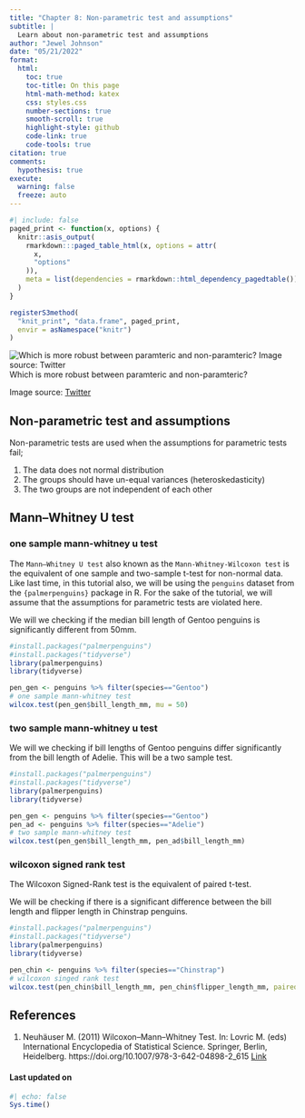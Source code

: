 ```yaml
---
title: "Chapter 8: Non-parametric test and assumptions"
subtitle: |
  Learn about non-parametric test and assumptions
author: "Jewel Johnson"
date: "05/21/2022"
format:
  html:
    toc: true
    toc-title: On this page
    html-math-method: katex
    css: styles.css
    number-sections: true
    smooth-scroll: true
    highlight-style: github
    code-link: true
    code-tools: true
citation: true
comments:
  hypothesis: true
execute: 
  warning: false
  freeze: auto
---
```


```r
#| include: false
paged_print <- function(x, options) {
  knitr::asis_output(
    rmarkdown:::paged_table_html(x, options = attr(
      x,
      "options"
    )),
    meta = list(dependencies = rmarkdown::html_dependency_pagedtable())
  )
}

registerS3method(
  "knit_print", "data.frame", paged_print,
  envir = asNamespace("knitr")
)
```

::: {layout-ncol="1"}
![Which is more robust between paramteric and non-paramteric? Image source: [Twitter](https://twitter.com/v_matzek/status/1376959858042306562)](images/para.jpg){.preview-image} Which is more robust between paramteric and non-paramteric?

Image source: [Twitter](https://twitter.com/v_matzek/status/1376959858042306562)
:::

## Non-parametric test and assumptions

Non-parametric tests are used when the assumptions for parametric tests fail;

1.  The data does not normal distribution
2.  The groups should have un-equal variances (heteroskedasticity)
3.  The two groups are not independent of each other

## Mann--Whitney U test

### one sample mann-whitney u test

The `Mann–Whitney U test` also known as the `Mann-Whitney-Wilcoxon test` is the equivalent of one sample and two-sample t-test for non-normal data. Like last time, in this tutorial also, we will be using the `penguins` dataset from the `{palmerpenguins}` package in R. For the sake of the tutorial, we will assume that the assumptions for parametric tests are violated here.

We will we checking if the median bill length of Gentoo penguins is significantly different from 50mm.

```r
#install.packages("palmerpenguins")
#install.packages("tidyverse")
library(palmerpenguins)
library(tidyverse)

pen_gen <- penguins %>% filter(species=="Gentoo")
# one sample mann-whitney test
wilcox.test(pen_gen$bill_length_mm, mu = 50)
```

### two sample mann-whitney u test

We will we checking if bill lengths of Gentoo penguins differ significantly from the bill length of Adelie. This will be a two sample test.

```r
#install.packages("palmerpenguins")
#install.packages("tidyverse")
library(palmerpenguins)
library(tidyverse)

pen_gen <- penguins %>% filter(species=="Gentoo")
pen_ad <- penguins %>% filter(species=="Adelie")
# two sample mann-whitney test
wilcox.test(pen_gen$bill_length_mm, pen_ad$bill_length_mm)
```

### wilcoxon signed rank test

The Wilcoxon Signed-Rank test is the equivalent of paired t-test.

We will be checking if there is a significant difference between the bill length and flipper length in Chinstrap penguins.

```r
#install.packages("palmerpenguins")
#install.packages("tidyverse")
library(palmerpenguins)
library(tidyverse)

pen_chin <- penguins %>% filter(species=="Chinstrap")
# wilcoxon singed rank test
wilcox.test(pen_chin$bill_length_mm, pen_chin$flipper_length_mm, paired = T)
```

## References

1.  Neuhäuser M. (2011) Wilcoxon--Mann--Whitney Test. In: Lovric M. (eds) International Encyclopedia of Statistical Science. Springer, Berlin, Heidelberg. https://doi.org/10.1007/978-3-642-04898-2_615 [Link](https://link.springer.com/referenceworkentry/10.1007/978-3-642-04898-2_615)

#### Last updated on {.unnumbered .unlisted}

```r
#| echo: false
Sys.time()
```

<a hidden href="https://info.flagcounter.com/ynrK"><img src="https://s11.flagcounter.com/count2/ynrK/bg_000000/txt_FFFFFF/border_F0F0F0/columns_5/maxflags_25/viewers_0/labels_1/pageviews_1/flags_0/percent_0/" alt="Flag Counter" border="0"/></a>
